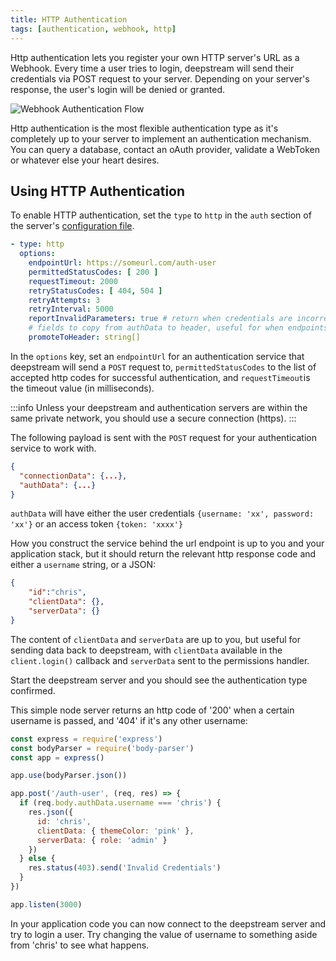 ```yaml
---
title: HTTP Authentication
tags: [authentication, webhook, http]
---
```


Http authentication lets you register your own HTTP server's URL as a Webhook. Every time a user tries to login, deepstream will send their credentials via POST request to your server. Depending on your server's response, the user's login will be denied or granted.

![Webhook Authentication Flow](/img/tutorials/20-core/webhook-flow.png)

Http authentication is the most flexible authentication type as it's completely up to your server to implement an authentication mechanism. You can query a database, contact an oAuth provider, validate a WebToken or whatever else your heart desires.

## Using HTTP Authentication
To enable HTTP authentication, set the `type` to `http` in the `auth` section of the server's [configuration file](/docs/server/configuration/).

```yaml
- type: http
  options:
    endpointUrl: https://someurl.com/auth-user
    permittedStatusCodes: [ 200 ]
    requestTimeout: 2000
    retryStatusCodes: [ 404, 504 ]
    retryAttempts: 3
    retryInterval: 5000
    reportInvalidParameters: true # return when credentials are incorrect: missing username or password
    # fields to copy from authData to header, useful for when endpoints authenticate using middleware
    promoteToHeader: string[]
```

In the `options` key, set an `endpointUrl` for an authentication service that deepstream will send a `POST` request to, `permittedStatusCodes` to the list of accepted http codes for successful authentication, and `requestTimeout`is the timeout value (in milliseconds).

:::info
Unless your deepstream and authentication servers are within the same private network, you should use a secure connection (https).
:::

The following payload is sent with the `POST` request for your authentication service to work with.

```json
{
  "connectionData": {...},
  "authData": {...}
}
```

`authData` will have either the user credentials `{username: 'xx', password: 'xx'}` or an access token `{token: 'xxxx'}`

How you construct the service behind the url endpoint is up to you and your application stack, but it should return the relevant http response code and either a `username` string, or a JSON:

```json
{
    "id":"chris",
    "clientData": {},
    "serverData": {}
}
```

The content of `clientData` and `serverData` are up to you, but useful for sending data back to deepstream, with `clientData` available in the `client.login()` callback and `serverData` sent to the permissions handler.

Start the deepstream server and you should see the authentication type confirmed.

This simple node server returns an http code of '200' when a certain username is passed, and '404' if it's any other username:

```javascript
const express = require('express')
const bodyParser = require('body-parser')
const app = express()

app.use(bodyParser.json())

app.post('/auth-user', (req, res) => {
  if (req.body.authData.username === 'chris') {
    res.json({
      id: 'chris',
      clientData: { themeColor: 'pink' },
      serverData: { role: 'admin' }
    })
  } else {
    res.status(403).send('Invalid Credentials')
  }
})

app.listen(3000)
```

In your application code you can now connect to the deepstream server and try to login a user. Try changing the value of username to something aside from 'chris' to see what happens.

<JsLogin/>